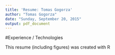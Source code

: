 ```yaml
---
title: 'Resume: Tomas Gogorza'
author: "Tomas Gogorza"
date: "Sunday, September 20, 2015"
output: pdf_document
---
```



#Experience / Technologies







This resume (including figures) was created with R